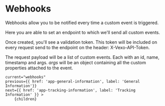 
# Webhooks

Webhooks allow you to be notified every time a custom event is triggered.

Here you are able to set an endpoint to which we'll send all custom events.

Once created, you'll see a validation token. This token will be included on every
request send to the endpoint on the header: X-Vexo-API-Token.

The request payload will be a list of custom events. Each with an id, name, timestamp 
and args. *args* will be an object containing all the custom properties attached to
the event.

<DocImage src="/docs/webhooks.png" width="1050" height="703"/>

    current="webhooks"
    previous={{ href: 'app-general-information', label: 'General Information'}}
    next={{ href: 'app-tracking-information', label: 'Tracking Information' }} >
        {children}
</DocLayout>
